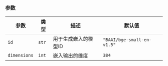 ### 参数

| 参数 | 类型 | 描述 | 默认值 |
|-----------|------|-------------|---------|
| `id` | `str` | 用于生成嵌入的模型ID | `"BAAI/bge-small-en-v1.5"` |
| `dimensions` | `int` | 嵌入输出的维度 | `384` |